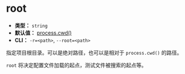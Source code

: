 # root

- **类型：** `string`
- **默认值：** [process.cwd()](https://nodejs.org/api/process.html#processcwd)
- **CLI：** `-r=<path>`, `--root=<path>`

指定项目根目录。可以是绝对路径，也可以是相对于 `process.cwd()` 的路径。

`root` 将决定配置文件加载的起点，测试文件被搜索的起点等。
